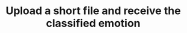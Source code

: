 ---
title: "Upload a short file and receive the classified emotion"
api: "POST /emotionprediction"
---